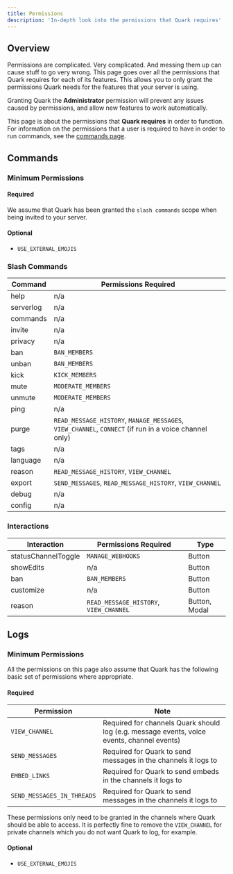 ```yaml
---
title: Permissions
description: 'In-depth look into the permissions that Quark requires'
---
```


## Overview

Permissions are complicated. Very complicated. And messing them up can cause stuff
to go very wrong. This page goes over all the permissions that Quark requires for
each of its features. This allows you to only grant the permissions Quark needs
for the features that your server is using.

<Tip>Granting Quark the **Administrator** permission will prevent any issues caused
by permissions, and allow new features to work automatically.</Tip>

<Warning>This page is about the permissions that **Quark requires** in order to function.
For information on the permissions that a user is required to have in order to run commands,
see the [commands page](/commands).</Warning>


## Commands

### Minimum Permissions

#### Required

We assume that Quark has been granted the `slash commands` scope when being invited to your server.

#### Optional

- `USE_EXTERNAL_EMOJIS`

### Slash Commands

| Command   | Permissions Required     |
|-----------|--------------------------|
| help      | n/a                      |
| serverlog | n/a                      |
| commands  | n/a                      |
| invite    | n/a                      |
| privacy   | n/a                      |
| ban       | `BAN_MEMBERS`            |
| unban     | `BAN_MEMBERS`            |
| kick      | `KICK_MEMBERS`           |
| mute      | `MODERATE_MEMBERS`       |
| unmute    | `MODERATE_MEMBERS`       |
| ping      | n/a                      |
| purge     | `READ_MESSAGE_HISTORY`, `MANAGE_MESSAGES`, `VIEW_CHANNEL`, `CONNECT` (if run in a voice channel only) |
| tags      | n/a                      |
| language  | n/a                      |
| reason    | `READ_MESSAGE_HISTORY`, `VIEW_CHANNEL` |
| export    | `SEND_MESSAGES`, `READ_MESSAGE_HISTORY`, `VIEW_CHANNEL` |
| debug     | n/a                      |
| config    | n/a                      |

### Interactions

| Interaction          | Permissions Required                   | Type          |
|----------------------|----------------------------------------|---------------|
| statusChannelToggle  | `MANAGE_WEBHOOKS`                      | Button        |
| showEdits            | n/a                                    | Button        |
| ban                  | `BAN_MEMBERS`                          | Button        |
| customize            | n/a                                    | Button        |
| reason               | `READ_MESSAGE_HISTORY`, `VIEW_CHANNEL` | Button, Modal |


## Logs

### Minimum Permissions

All the permissions on this page also assume that Quark has the following basic set of
permissions where appropriate.

#### Required

| Permission                 | Note                                                                                          |
|----------------------------|-----------------------------------------------------------------------------------------------|
| `VIEW_CHANNEL`             | Required for channels Quark should log (e.g. message events, voice events, channel events)    |
| `SEND_MESSAGES`            | Required for Quark to send messages in the channels it logs to                                |
| `EMBED_LINKS`              | Required for Quark to send embeds in the channels it logs to                                  |
| `SEND_MESSAGES_IN_THREADS` | Required for Quark to send messages in the channels it logs to                                |

<Info>These permissions only need to be granted in the channels where Quark should be
able to access. It is perfectly fine to remove the `VIEW_CHANNEL` for private channels
which you do not want Quark to log, for example.</Info>

#### Optional

- `USE_EXTERNAL_EMOJIS`